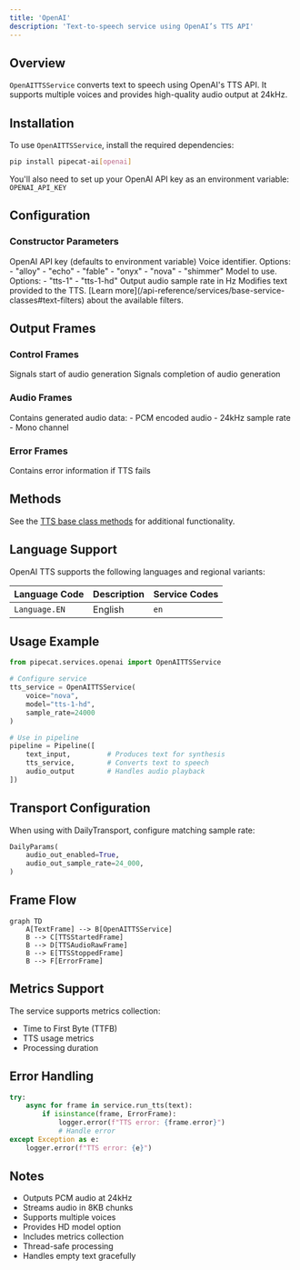 ```yaml
---
title: 'OpenAI'
description: 'Text-to-speech service using OpenAI’s TTS API'
---
```


## Overview

`OpenAITTSService` converts text to speech using OpenAI's TTS API. It supports multiple voices and provides high-quality audio output at 24kHz.

## Installation

To use `OpenAITTSService`, install the required dependencies:

```bash
pip install pipecat-ai[openai]
```

You'll also need to set up your OpenAI API key as an environment variable: `OPENAI_API_KEY`

## Configuration

### Constructor Parameters

<ParamField path="api_key" type="str | None" optional>
  OpenAI API key (defaults to environment variable)
</ParamField>

<ParamField path="voice" type="str" default="alloy">
  Voice identifier. Options: - "alloy" - "echo" - "fable" - "onyx" - "nova" -
  "shimmer"
</ParamField>

<ParamField path="model" type="str" default="tts-1">
  Model to use. Options: - "tts-1" - "tts-1-hd"
</ParamField>

<ParamField path="sample_rate" type="int" default="24000">
  Output audio sample rate in Hz
</ParamField>

<ParamField path="text_filter" type="BaseTextFilter" default="None">
  Modifies text provided to the TTS. [Learn
  more](/api-reference/services/base-service-classes#text-filters) about the
  available filters.
</ParamField>

## Output Frames

### Control Frames

<ParamField path="TTSStartedFrame" type="Frame">
  Signals start of audio generation
</ParamField>

<ParamField path="TTSStoppedFrame" type="Frame">
  Signals completion of audio generation
</ParamField>

### Audio Frames

<ParamField path="TTSAudioRawFrame" type="Frame">
  Contains generated audio data: - PCM encoded audio - 24kHz sample rate - Mono
  channel
</ParamField>

### Error Frames

<ParamField path="ErrorFrame" type="Frame">
  Contains error information if TTS fails
</ParamField>

## Methods

See the [TTS base class methods](/api-reference/services/base-service-classes#methods-3) for additional functionality.

## Language Support

OpenAI TTS supports the following languages and regional variants:

| Language Code | Description | Service Codes |
| ------------- | ----------- | ------------- |
| `Language.EN` | English     | `en`          |

## Usage Example

```python
from pipecat.services.openai import OpenAITTSService

# Configure service
tts_service = OpenAITTSService(
    voice="nova",
    model="tts-1-hd",
    sample_rate=24000
)

# Use in pipeline
pipeline = Pipeline([
    text_input,         # Produces text for synthesis
    tts_service,        # Converts text to speech
    audio_output        # Handles audio playback
])
```

## Transport Configuration

When using with DailyTransport, configure matching sample rate:

```python
DailyParams(
    audio_out_enabled=True,
    audio_out_sample_rate=24_000,
)
```

## Frame Flow

```mermaid
graph TD
    A[TextFrame] --> B[OpenAITTSService]
    B --> C[TTSStartedFrame]
    B --> D[TTSAudioRawFrame]
    B --> E[TTSStoppedFrame]
    B --> F[ErrorFrame]
```

## Metrics Support

The service supports metrics collection:

- Time to First Byte (TTFB)
- TTS usage metrics
- Processing duration

## Error Handling

```python
try:
    async for frame in service.run_tts(text):
        if isinstance(frame, ErrorFrame):
            logger.error(f"TTS error: {frame.error}")
            # Handle error
except Exception as e:
    logger.error(f"TTS error: {e}")
```

## Notes

- Outputs PCM audio at 24kHz
- Streams audio in 8KB chunks
- Supports multiple voices
- Provides HD model option
- Includes metrics collection
- Thread-safe processing
- Handles empty text gracefully
